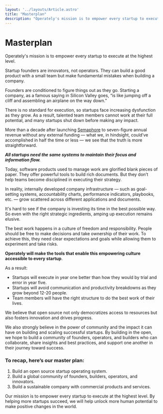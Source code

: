```yaml
---
layout: '../layouts/Article.astro'
title: "Masterplan"
description: "Operately's mission is to empower every startup to execute at the highest level."
---
```



# Masterplan

<p class="lead">Operately's mission is to empower every startup to execute at the highest level.</p>

<YouTubeEmbed id="Xki56c55w38" />

Startup founders are innovators, not operators. They can build a good product with a small team but make fundamental mistakes when building a company.

Founders are conditioned to figure things out as they go. Starting a company, as a famous saying in Silicon Valley goes, “is like jumping off a cliff and assembling an airplane on the way down.”

There is no standard for execution, so startups face increasing dysfunction as they grow. As a result, talented team members cannot work at their full potential, and many startups shut down before making any impact.

More than a decade after launching [Semaphore](https://semaphoreci.com) to seven-figure annual revenue without any external funding — what we, in hindsight, could’ve accomplished in half the time or less — we see that the truth is more straightforward.

_**All startups need the same systems to maintain their focus and information flow.**_

Today, software products used to manage work are glorified blank pieces of paper. They offer powerful tools to build rich documents. But they don’t help teams become disciplined in executing their strategy.

In reality, internally developed company infrastructure — such as goal-setting systems, accountability charts, performance indicators, playbooks, etc. — grow scattered across different applications and documents.

It's hard to see if the company is investing its time in the best possible way. So even with the right strategic ingredients, amping up execution remains elusive.

The best work happens in a culture of freedom and responsibility. People should be free to make decisions and take ownership of their work. To achieve this, they need clear expectations and goals while allowing them to experiment and take risks.

**Operately will make the tools that enable this empowering culture accessible to every startup**.

As a result:

- Startups will execute in year one better than how they would by trial and error in year five.
- Startups will avoid communication and productivity breakdowns as they grow beyond 12-20 people.
- Team members will have the right structure to do the best work of their lives.

We believe that open source not only democratizes access to resources but also fosters innovation and drives progress.

We also strongly believe in the power of community and the impact it can have on building and scaling successful startups. By building in the open, we hope to build a community of founders, operators, and builders who can collaborate, share insights and best practices, and support one another in their journey toward success.

### To recap, here’s our master plan:

1. Build an open source startup operating system.
2. Build a global community of founders, builders, operators, and innovators.
3. Build a sustainable company with commercial products and services.

Our mission is to empower every startup to execute at the highest level. By helping more startups succeed, we will help unlock more human potential to make positive changes in the world.
